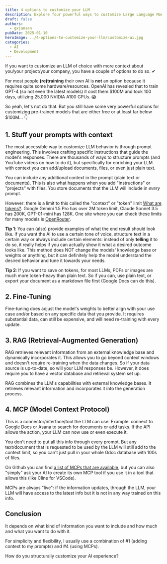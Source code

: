 ```yaml
---
title: 4 options to customize your LLM
description: Explore four powerful ways to customize Large Language Models for your specific use case, from prompt engineering to fine-tuning
draft: false
authors:
  - gxjansen
pubDate: 2025-01-10
heroImage: ../4-options-to-customize-your-llm/customize-ai.jpg
categories:
  - AI
  - Development
---
```


If you want to customize an LLM of choice with more context about you/your project/your company, you have a couple of options to do so. ✔︎

For most people **(re)training** their own AI is **not** an option because it requires quite some hardware/resources. OpenAI has revealed that to train GPT-4 (so not even the latest models) it cost them $100M and took 100 days, utilizing 25,000 NVIDIA A100 GPUs. 😱

So yeah, let's not do that. But you still have some very powerful options for customizing pre-trained models that are either free or at least far below $100M... 👇

## 1. Stuff your prompts with context

The most accessible way to customize LLM behavior is through prompt engineering. This involves crafting specific instructions that guide the model's responses. There are thousands of ways to structure prompts (and YouTube videos on how to do it), but specifically for enriching your LLM with context you can add/upload documents, files, or even just plain text.

You can include any additional context in the prompt (plain text or documents). This is also what happens when you add "instructions" or "projects" with files. You store documents that the LLM will include in *every* prompt.

However: there is a limit to this called the "context" or "token" limit [What are tokens?](https://help.openai.com/en/articles/4936856-what-are-tokens-and-how-to-count-them). Google Gemini 1.5 Pro has over 2M token limit, Claude Sonnet 3.5 has 200K, GPT-01-mini has 128K. One site where you can check these limits for many models is [OpenRouter](https://openrouter.ai/models). 

**Tip 1**: You can (also) provide examples of what the end result should look like. If you want the AI to use a certain tone of voice, structure text in a certain way or always include certain elements: instead of only **telling** it to do so, it really helps if you can actually show it what a desired outcome looks like. This method does NOT change the models' knowledge base or weights or anything, but it can definitely help the model understand the desired behavior and tune it towards your needs.

**Tip 2**: If you want to save on tokens, for most LLMs, PDFs or images are much more token-heavy than plain text. So if you can, use plain text, or export your document as a markdown file first (Google Docs can do this).

## 2. Fine-Tuning

Fine-tuning does adjust the model's weights to better align with your use case and/or based on any specific data that you provide. It requires substantial data, can still be expensive, and will need re-training with every update. 

## 3. RAG (Retrieval-Augmented Generation)

RAG retrieves relevant information from an external knowledge base and dynamically incorporates it. This allows you to go beyond context windows and doesn't require re-training when the data changes. So if your data source is up-to-date, so will your LLM responses be. However, it does require you to have a vector database and retrieval system set up.

RAG combines the LLM's capabilities with external knowledge bases. It retrieves relevant information and incorporates it into the generation process.

## 4. MCP (Model Context Protocol)

This is a connector/interface/tool the LLM can use. Example: connect to Google Docs or Asana to search for documents or add tasks. If the API allows the action, your LLM can now use or even execute it.

You don't need to put all this info through every prompt. But any text/document that is requested to be used by the LLM will still add to the context limit, so you can't just pull in your whole Gdoc database with 100s of files.

On Github you can find [a list of MCPs that are available](https://github.com/modelcontextprotocol), but you can also "simply" ask your AI to create its own MCP tool if you use it in a tool that allows this (like Cline for VSCode).

MCPs are always "live": if the information updates, through the LLM, your LLM will have access to the latest info but it is not in any way trained on this info.

## Conclusion

It depends on what kind of information you want to include and how much and what you want to do with it.

For simplicity and flexibility, I usually use a combination of #1 (adding context to my prompts) and #4️ (using MCPs).

How do you structurally customize your AI experience?